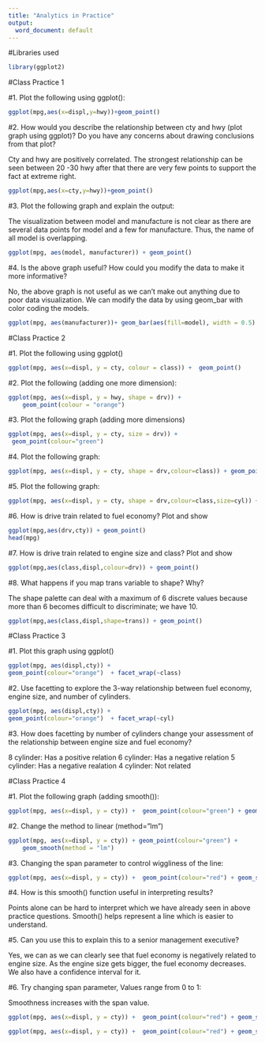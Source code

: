 ```yaml
---
title: "Analytics in Practice"
output:
  word_document: default
---
```


#Libraries used

```r
library(ggplot2)
```

#Class Practice 1 


#1. Plot the following using ggplot():

```r
ggplot(mpg,aes(x=displ,y=hwy))+geom_point()
```

#2. How would you describe the relationship between cty and hwy (plot graph using ggplot)? Do you have any concerns about drawing conclusions from that plot?

Cty and hwy are positively correlated. The strongest relationship can be seen between 20 -30 hwy after that there are very few points to support the fact at extreme right.

```r
ggplot(mpg,aes(x=cty,y=hwy))+geom_point()
```

#3.	Plot the following graph and explain the output:

The visualization between model and manufacture is not clear as there are several data points for model and a few for manufacture. Thus, the name of all model is overlapping.

```r
ggplot(mpg, aes(model, manufacturer)) + geom_point() 
```

#4. Is the above graph useful? How could you modify the data to make it more informative?

No, the above graph is not useful as we can’t make out anything due to poor data visualization. We can modify the data by using geom_bar with color coding the models. 

```r
ggplot(mpg, aes(manufacturer))+ geom_bar(aes(fill=model), width = 0.5) + theme(axis.text.x = element_text(angle=65, vjust=0.6))
```

#Class Practice 2

#1. Plot the following using ggplot()

```r
ggplot(mpg, aes(x=displ, y = cty, colour = class)) +  geom_point()
```

#2. Plot the following (adding one more dimension):

```r
ggplot(mpg, aes(x=displ, y = hwy, shape = drv)) + 
  	geom_point(colour = "orange")

```

#3. Plot the following graph (adding more dimensions)

```r
ggplot(mpg, aes(x=displ, y = cty, size = drv)) + 
 geom_point(colour="green")

```

#4.	Plot the following graph:

```r
ggplot(mpg, aes(x=displ, y = cty, shape = drv,colour=class)) + geom_point()
```

#5.	Plot the following graph:

```r
ggplot(mpg, aes(x=displ, y = cty, shape = drv,colour=class,size=cyl)) + geom_point()
```

#6.	How is drive train related to fuel economy? Plot and show

```r
ggplot(mpg,aes(drv,cty)) + geom_point()
head(mpg)
```

#7.	How is drive train related to engine size and class? Plot and show

```r
ggplot(mpg,aes(class,displ,colour=drv)) + geom_point()

```

#8.	What happens if you map trans variable to shape? Why?

The shape palette can deal with a maximum of 6 discrete values because more than 6 becomes difficult to discriminate; we have 10.

```r
ggplot(mpg,aes(class,displ,shape=trans)) + geom_point()
```

#Class Practice 3

#1.	Plot this graph using ggplot()

```r
ggplot(mpg, aes(displ,cty)) +
geom_point(colour="orange")  + facet_wrap(~class)
```

#2.	Use facetting to explore the 3-way relationship between fuel economy, engine size, and number of cylinders. 

```r
ggplot(mpg, aes(displ,cty)) +
geom_point(colour="orange")  + facet_wrap(~cyl)
```

#3.	How does facetting by number of cylinders change your assessment of the relationship between engine size and fuel economy?

8 cylinder: Has a positive relation
6 cylinder: Has a negative relation
5 cylinder: Has a negative realation
4 cylinder: Not related

#Class Practice 4

#1.	Plot the following graph (adding smooth()):

```r
ggplot(mpg, aes(x=displ, y = cty)) +  geom_point(colour="green") + geom_smooth()
```

#2.	Change the method to linear (method=”lm”)

```r
ggplot(mpg, aes(x=displ, y = cty)) + geom_point(colour="green") +
  	geom_smooth(method = "lm")
```

#3.	Changing the span parameter to control wiggliness of the line:

```r
ggplot(mpg, aes(x=displ, y = cty)) +  geom_point(colour="red") + geom_smooth(span=0.4)
```

#4.	How is this smooth() function useful in interpreting results?

Points alone can be hard to interpret which we have already seen in above practice questions. Smooth() helps represent a line which is easier to understand.

#5.	Can you use this to explain this to a senior management executive?

Yes, we can as we can clearly see that fuel economy is negatively related to engine size. As the engine size gets bigger, the fuel economy decreases. We also have a confidence interval for it.

#6.	Try changing span parameter, Values range from 0 to 1:

Smoothness increases with the span value.

```r
ggplot(mpg, aes(x=displ, y = cty)) +  geom_point(colour="red") + geom_smooth(span=0)

ggplot(mpg, aes(x=displ, y = cty)) +  geom_point(colour="red") + geom_smooth(span=1)
```
